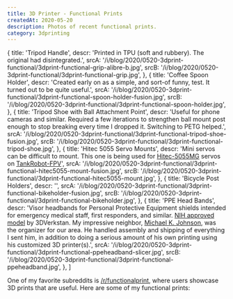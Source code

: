 ```yaml
---
title: 3D Printer - Functional Prints
createdAt: 2020-05-20
description: Photos of recent functional prints.
category: 3dprinting
---
```



  {
    title: 'Tripod Handle',
    descr: 'Printed in TPU (soft and rubbery). The original had disintegrated.',
    srcA: '/i/blog/2020/0520-3dprint-functional/3dprint-functional-grip-alibre-b.jpg',
    srcB: '/i/blog/2020/0520-3dprint-functional/3dprint-functional-grip.jpg',
  },
  {
    title: 'Coffee Spoon Holder',
    descr:
      'Created early on as a simple, and sort-of funny, test. It turned out to be quite useful.',
    srcA: '/i/blog/2020/0520-3dprint-functional/3dprint-functional-spoon-holder-fusion.jpg',
    srcB: '/i/blog/2020/0520-3dprint-functional/3dprint-functional-spoon-holder.jpg',
  },
  {
    title: 'Tripod Shoe with Ball Attachment Point',
    descr:
      'Useful for phone cameras and similar. Required a few iterations to strengthen ball mount post enough to stop breaking every time I dropped it. Switching to PETG helped.',
    srcA: '/i/blog/2020/0520-3dprint-functional/3dprint-functional-tripod-shoe-fusion.jpg',
    srcB: '/i/blog/2020/0520-3dprint-functional/3dprint-functional-tripod-shoe.jpg',
  },
  {
    title: 'Hitec 5055 Servo Mounts',
    descr:
      'Mini servos can be difficult to mount. This one is being used for <a href="https://hitecrcd.com/products/servos/micro-and-mini-servos/digital-micro-and-mini-servos/hs-5055mg-economy-metal-gear-feather-servo/product">Hitec-5055MG</a> servos on <a href="/blog/2020/tankrobot-fpv">TankRobot-FPV</a>',
    srcA: '/i/blog/2020/0520-3dprint-functional/3dprint-functional-hitec5055-mount-fusion.jpg',
    srcB: '/i/blog/2020/0520-3dprint-functional/3dprint-functional-hitec5055-mount.jpg',
  },
  {
    title: 'Bicycle Post Holders',
    descr: '',
    srcA: '/i/blog/2020/0520-3dprint-functional/3dprint-functional-bikeholder-fusion.jpg',
    srcB: '/i/blog/2020/0520-3dprint-functional/3dprint-functional-bikeholder.jpg',
  },
  {
    title: 'PPE Head Bands',
    descr:
      'Visor headbands for Personal Protective Equipment shields intended for emergency medical staff, first responders, and similar.  <a href="https://3dprint.nih.gov/discover/3dpx-013306">NIH approved model</a> by 3DVerkstan. My impressive neighbor, <a href="https://musings.danlj.org/about/">Michael K. Johnson</a>, was the organizer for our area. He handled assembly and shipping of everything I sent him, in addition to doing a serious amount of his own printing using his customized 3D printer(s).',
    srcA: '/i/blog/2020/0520-3dprint-functional/3dprint-functional-ppeheadband-slicer.jpg',
    srcB: '/i/blog/2020/0520-3dprint-functional/3dprint-functional-ppeheadband.jpg',
  },
]

One of my favorite subreddits is <a href="https://www.reddit.com/r/functionalprint/">/r/functionalprint</a>,
where users showcase 3D prints that are useful. Here are some of my functional prints:

<BlogPhotosSideBySide photos={photos} cols={2} />
